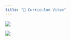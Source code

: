 ```yaml
---
title: "📜 Curriculum Vitae"
---
```


<!-- > [{{< fa download >}} Download CV](/assets/CV.pdf) &emsp; Latest update: September 2022 -->

<!-- ![](/assets/languages-skills.png) -->

::: {.grid}

::: {.g-col-12 .g-col-md-5 .g-start-md-1}
![](/assets/languages-bars.png)
:::
::: {.g-col-12 .g-col-md-5 .g-start-md-6}
![](/assets/skills-bars.png)
:::

:::
